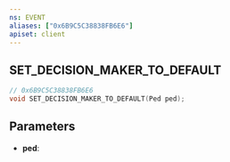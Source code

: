 ```yaml
---
ns: EVENT
aliases: ["0x6B9C5C38838FB6E6"]
apiset: client
---
```

## SET_DECISION_MAKER_TO_DEFAULT

```c
// 0x6B9C5C38838FB6E6
void SET_DECISION_MAKER_TO_DEFAULT(Ped ped);
```


## Parameters
* **ped**: